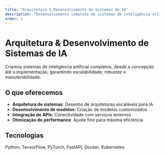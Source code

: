 ```yaml
---
title: "Arquitetura & Desenvolvimento de Sistemas de IA"
description: "Desenvolvimento completo de sistemas de inteligência artificial escaláveis e robustos"
order: 1
---
```


# Arquitetura & Desenvolvimento de Sistemas de IA

Criamos sistemas de inteligência artificial completos, desde a concepção até a implementação, garantindo escalabilidade, robustez e manutenibilidade.

## O que oferecemos

- **Arquitetura de sistemas**: Desenho de arquiteturas escaláveis para IA
- **Desenvolvimento de modelos**: Criação de modelos customizados
- **Integração de APIs**: Conectividade com serviços externos
- **Otimização de performance**: Ajuste fino para máxima eficiência

## Tecnologias

Python, TensorFlow, PyTorch, FastAPI, Docker, Kubernetes